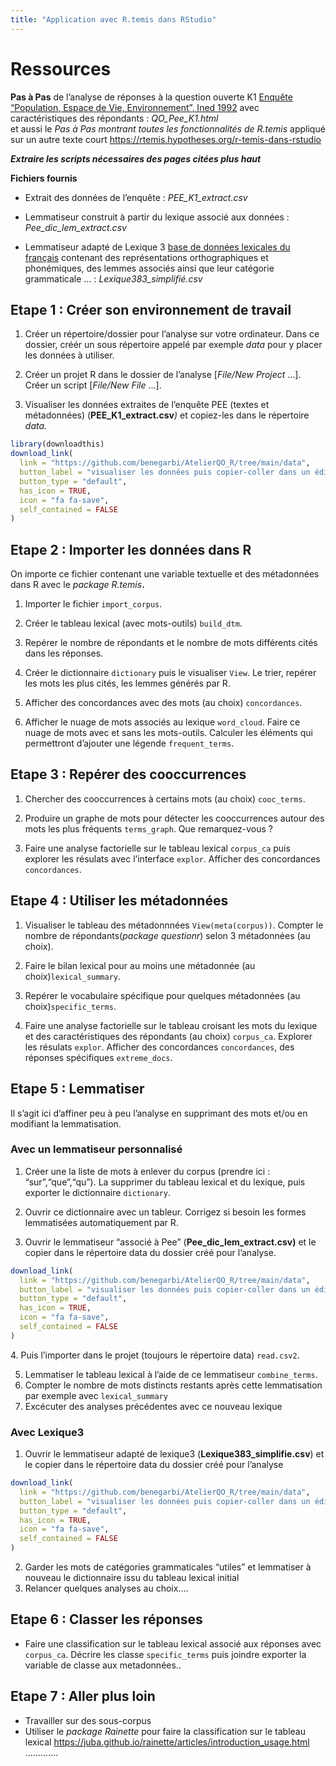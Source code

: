 ```yaml
---
title: "Application avec R.temis dans RStudio"
---
```


# Ressources

**Pas à Pas** de l'analyse de réponses à la question ouverte K1 [Enquête "Population, Espace de Vie, Environnement", Ined 1992](<https://data.ined.fr/index.php/catalog/41>) avec caractéristiques des répondants : *QO_Pee_K1.html*\
et aussi le *Pas à Pas montrant toutes les fonctionnalités de R.temis* appliqué sur un autre texte court <https://rtemis.hypotheses.org/r-temis-dans-rstudio>

***Extraire les scripts nécessaires des pages citées plus haut***

**Fichiers fournis**

-   Extrait des données de l'enquête : *PEE_K1_extract.csv*

-   Lemmatiseur construit à partir du lexique associé aux données : *Pee_dic_lem_extract.csv*

-   Lemmatiseur adapté de Lexique 3 [base de données lexicales du français](https://chrplr.github.io/openlexicon/datasets-info/Lexique382/README-Lexique.html) contenant des représentations orthographiques et phonémiques, des lemmes associés ainsi que leur catégorie grammaticale ... : *Lexique383_simplifié.csv*

## Etape 1 : Créer son environnement de travail

1.  Créer un répertoire/dossier pour l'analyse sur votre ordinateur. Dans ce dossier, créér un sous répertoire appelé par exemple *data* pour y placer les données à utiliser.

2.  Créer un projet R dans le dossier de l'analyse \[*File/New Project* ...\]. Créer un script \[*File/New File* ...\].

3.  Visualiser les données extraites de l'enquête PEE (textes et métadonnées) (**PEE_K1_extract.csv***)* et copiez-les dans le répertoire *data.*

```r
library(downloadthis)
download_link(
  link = "https://github.com/benegarbi/AtelierQO_R/tree/main/data",
  button_label = "visualiser les données puis copier-coller dans un éditeur de texte",
  button_type = "default",
  has_icon = TRUE,
  icon = "fa fa-save",
  self_contained = FALSE
)
```

## Etape 2 : Importer les données dans R

On importe ce fichier contenant une variable textuelle et des métadonnées dans R avec le *package R.temis***.**

1.  Importer le fichier `import_corpus`.

2.  Créer le tableau lexical (avec mots-outils) `build_dtm`.

3.  Repérer le nombre de répondants et le nombre de mots différents cités dans les réponses.

4.  Créer le dictionnaire `dictionary` puis le visualiser `View`. Le trier, repérer les mots les plus cités, les lemmes générés par R.

5.  Afficher des concordances avec des mots (au choix) `concordances`.

6.  Afficher le nuage de mots associés au lexique `word_cloud`. Faire ce nuage de mots avec et sans les mots-outils. Calculer les éléments qui permettront d'ajouter une légende `frequent_terms`.

## Etape 3 : Repérer des cooccurrences

1.  Chercher des cooccurrences à certains mots (au choix) `cooc_terms`.

2.  Produire un graphe de mots pour détecter les cooccurrences autour des mots les plus fréquents `terms_graph`. Que remarquez-vous ?

3.  Faire une analyse factorielle sur le tableau lexical `corpus_ca` puis explorer les résulats avec l'interface `explor`. Afficher des concordances `concordances`.

## Etape 4 : Utiliser les métadonnées

1.  Visualiser le tableau des métadonnnées `View(meta(corpus))`. Compter le nombre de répondants(*package questionr*) selon 3 métadonnées (au choix).

2.  Faire le bilan lexical pour au moins une métadonnée (au choix)`lexical_summary`.

3.  Repérer le vocabulaire spécifique pour quelques métadonnées (au choix)`specific_terms`.

4.  Faire une analyse factorielle sur le tableau croisant les mots du lexique et des caractéristiques des répondants (au choix) `corpus_ca`. Explorer les résulats `explor`. Afficher des concordances `concordances`, des réponses spécifiques `extreme_docs`.

## Etape 5 : Lemmatiser

Il s'agit ici d'affiner peu à peu l'analyse en supprimant des mots et/ou en modifiant la lemmatisation.

### Avec un lemmatiseur personnalisé

1.  Créer une la liste de mots à enlever du corpus (prendre ici : "sur","que","qu"). La supprimer du tableau lexical et du lexique, puis exporter le dictionnaire `dictionary`.

2.  Ouvrir ce dictionnaire avec un tableur. Corrigez si besoin les formes lemmatisées automatiquement par R.

3.  Ouvrir le lemmatiseur "associé à Pee" (**Pee_dic_lem_extract.csv)** et le copier dans le répertoire data du dossier créé pour l'analyse.

```r
download_link(
  link = "https://github.com/benegarbi/AtelierQO_R/tree/main/data",
  button_label = "visualiser les données puis copier-coller dans un éditeur de texte",
  button_type = "default",
  has_icon = TRUE,
  icon = "fa fa-save",
  self_contained = FALSE
)
```

4\. Puis l'importer dans le projet (toujours le répertoire data) `read.csv2`.

5.  Lemmatiser le tableau lexical à l'aide de ce lemmatiseur `combine_terms`.
6.  Compter le nombre de mots distincts restants après cette lemmatisation par exemple avec `lexical_summary`
7.  Excécuter des analyses précédentes avec ce nouveau lexique

### Avec Lexique3

1.  Ouvrir le lemmatiseur adapté de lexique3 (**Lexique383_simplifie.csv**) et le copier dans le répertoire data du dossier créé pour l'analyse

```r
download_link(
  link = "https://github.com/benegarbi/AtelierQO_R/tree/main/data",
  button_label = "visualiser les données puis copier-coller dans un éditeur de texte",
  button_type = "default",
  has_icon = TRUE,
  icon = "fa fa-save",
  self_contained = FALSE
)
```

2.  Garder les mots de catégories grammaticales "utiles" et lemmatiser à nouveau le dictionnaire issu du tableau lexical initial
3.  Relancer quelques analyses au choix....

## Etape 6 : Classer les réponses

-   Faire une classification sur le tableau lexical associé aux réponses avec `corpus_ca`. Décrire les classe `specific_terms` puis joindre exporter la variable de classe aux metadonnées..

## Etape 7 : Aller plus loin

-   Travailler sur des sous-corpus
-   Utiliser le *package Rainette* pour faire la classification sur le tableau lexical <https://juba.github.io/rainette/articles/introduction_usage.html> .............
